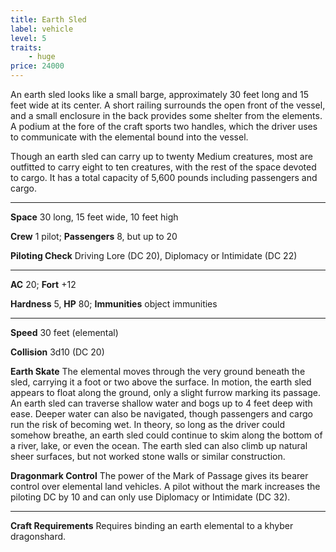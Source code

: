 ```yaml
---
title: Earth Sled
label: vehicle
level: 5
traits:
    - huge
price: 24000
---
```


An earth sled looks like a small barge, approximately 30 feet long and 15 feet wide at its center. A short railing surrounds the open front of the vessel, and a small enclosure in the back provides some shelter from the elements. A podium at the fore of the craft sports two handles, which the driver uses to communicate with the elemental bound into the vessel.

Though an earth sled can carry up to twenty Medium creatures, most are outfitted to carry eight to ten creatures, with the rest of the space devoted to cargo. It has a total capacity of 5,600 pounds including passengers and cargo.

---

**Space** 30 long, 15 feet wide, 10 feet high

**Crew** 1 pilot; **Passengers** 8, but up to 20

**Piloting Check** Driving Lore (DC 20), Diplomacy or Intimidate (DC 22)

---

**AC** 20; **Fort** +12

**Hardness** 5, **HP** 80; **Immunities** object immunities

---

**Speed** 30 feet (elemental)

**Collision** 3d10 (DC 20)

**Earth Skate** The elemental moves through the very ground beneath the sled, carrying it a foot or two above the surface. In motion, the earth sled appears to float along the ground, only a slight furrow marking its passage. An earth sled can traverse shallow water and bogs up to 4 feet deep with ease. Deeper water can also be navigated, though passengers and cargo run the risk of becoming wet. In theory, so long as the driver could somehow breathe, an earth sled could continue to skim along the bottom of a river, lake, or even the ocean. The earth sled can also climb up natural sheer surfaces, but not worked stone walls or similar construction.

**Dragonmark Control** The power of the Mark of Passage gives its bearer control over elemental land vehicles. A pilot without the mark increases the piloting DC by 10 and can only use Diplomacy or Intimidate (DC 32).

---

**Craft Requirements** Requires binding an earth elemental to a khyber dragonshard.

